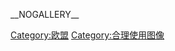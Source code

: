__NOGALLERY__
{{Catnav|頁面分類|地理|大洲|欧洲|欧盟}}

[[Category:欧盟|Category:欧盟]]
[[Category:合理使用图像|Category:合理使用图像]]